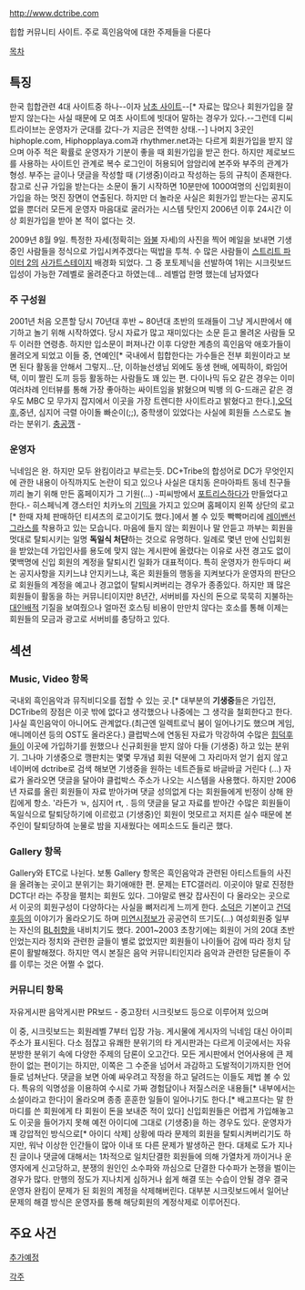 http://www.dctribe.com

힙합 커뮤니티 사이트. 주로 흑인음악에 대한 주제들을 다룬다

[[목차]]

== 특징 ==
한국 힙합관련 4대 사이트중 하나--이자 [[여초 사이트|남초 사이트]]--[* 자료는 많으나 회원가입을 잘 받지 않는다는 사실 때문에 모 여초 사이트에 빗대어 말하는 경우가 있다.--그런데 디씨트라이브는 운영자가 군대를 갔다-가 지금은 전역한 상태.--] 나머지 3곳인 hiphople.com, Hiphopplaya.com과 rhythmer.net과는 다르게 회원가입을 받지 않으며 아주 적은 확률로 운영자가 기분이 좋을 때 회원가입을 받곤 한다. 하지만 제로보드를 사용하는 사이트인 관계로 복수 로그인이 허용되어 암암리에 본주와 부주의 관계가 형성. 부주는 글이나 댓글을 작성할 때 (기생중)이라고 작성하는 등의 규칙이 존재한다. 참고로 신규 가입을 받는다는 소문이 돌기 시작하면 10분만에 1000여명의 신입회원이 가입을 하는 멋진 장면이 연출된다. 하지만 더 놀라운 사실은 회원가입 받는다는 공지도 없을 뿐더러 모든게 운영자 마음대로 굴러가는 시스템 탓인지 2006년 이후 24시간 이상 회원가입을 받아 본 적이 없다는 것. 

2009년 8월 9일. 특정한 자세(정확히는 [[와불]] 자세)의 사진을 찍어 메일을 보내면 기생중인 사람들을 정식으로 가입시켜주겠다는 떡밥을 투척. 수 많은 사람들이 [[스트리트 파이터 2]]의 [[사가트]]스테이지 배경화 되었다. 그 중 포토제닉을 선발하여 1위는 시크릿보드 입성이 가능한 7레벨로 올려준다고 하였는데... 레벨업 한명 했는데 남자였다


=== 주 구성원 ===
2001년 처음 오픈할 당시 70년대 후반 ~ 80년대 초반의 또래들이 그냥 게시판에서 얘기하고 놀기 위해 시작하였다. 당시 자료가 많고 재미있다는 소문 듣고 몰려온 사람들 모두 이러한 연령층. 하지만 입소문이 퍼져나간 이후 다양한 계층의 흑인음악 애호가들이 몰려오게 되었고 이들 중, 연예인[* 국내에서 힙합한다는 가수들은 전부 회원이라고 보면 된다 활동을 안해서 그렇지...단, 이하늘선생님 외에도 동생 현배, 에픽하이, 롸임어택, 이미 짤린 도끼 등등 활동하는 사람들도 꽤 있는 편. 다이나믹 듀오 같은 경우는 이미 여러차례 인터뷰를 통해 가장 좋아하는 싸이트임을 밝혔으며 빅뱅 의 G-드래곤 같은 경우도 MBC 모 무가지 잡지에서 이곳을 가장 트렌디한 사이트라고 밝혔다고 한다.],[[오덕후]],중년, 심지어 극렬 아이돌 빠순이(;;), 중학생이 있었다는 사실에 회원들 스스로도 놀라는 분위기. [[충공깽]] -

=== 운영자 ===
닉네임은 완. 하지만 모두 완킴이라고 부르는듯. DC+Tribe의 합성어로 DC가 무엇인지에 관한 내용이 아직까지도 논란이 되고 있으나 사실은 대치동 은마아파트 동네 친구들끼리 놀기 위해 만든 홈페이지가 그 기원(...) -피씨방에서 [[포트리스]]하다가 만들었다고 한다.- 히스페닉계 갱스터인 치카노의 [[기믹]]을 가지고 있으며 홈페이지 왼쪽 상단의 로고[* 한때 자체 판매하던 티셔츠의 로고이기도 했다.]에서 볼 수 있듯 빡빡머리에 [[레이밴]]선그라스를 착용하고 있는 모습니다. 마음에 들지 않는 회원이나 말 안듣고 까부는 회원을 멋대로 탈퇴시키는 일명 '''독일식 처단'''하는 것으로 유명하다. 일례로 몇년 만에 신입회원을 받았는데 가입인사를 용도에 맞지 않는 게시판에 올렸다는 이유로 사전 경고도 없이 몇백명에 신입 회원의 계정을 탈퇴시킨 일화가 대표적이다. 특히 운영자가 한두마디 써논 공지사항을 지키느냐 안지키느냐, 혹은 회원들의 행동을 지켜보다가 운영자의 판단으로 회원들의 계정을 예고나 경고없이 탈퇴시켜버리는 경우가 종종있다. 하지만 꽤 많은 회원들이 활동을 하는 커뮤니티이지만 8년간, 서버비를 자신의 돈으로 묵묵히 지불하는 [[대인배]]적 기질을 보여줬으나 얼마전 호스팅 비용이 만만치 않다는 호소를 통해 이제는 회원들의 모금과 광고로 서버비를 충당하고 있다. 

== 섹션 ==

=== Music, Video 항목 ===
국내외 흑인음악과 뮤직비디오를 접할 수 있는 곳.[* 대부분의 '''기생중'''들은 가입전, DCTribe의 장점은 이곳 밖에 없다고 생각했으나 나중에는 그 생각을 철회한다고 한다. ]사실 흑인음악이 아니어도 관계없다.(최근엔 일렉트로닉 붐이 일어나기도 했으며 게임, 애니메이션 등의 OST도 올라온다.) 클럽박스에 연동된 자료가 막강하여 수많은 [[힙덕후]]들이 이곳에 가입하기를 원했으나 신규회원을 받지 않아 다들 (기생중) 하고 있는 분위기. 그나마 기생중으로 깽판치는 몇몇 무개념 회원 덕분에 그 자리마저 얻기 쉽지 않고 네이버에 dctribe로 검색 해보면 기생중을 원하는 네트즌들로 바글바글 거린다 (...) 자료가 올라오면 댓글을 달아야 클럽박스 주소가 나오는 시스템을 사용했다. 하지만 2006년 자료를 올린 회원들이 자료 받아가며 댓글 성의없게 다는 회원들에게 빈정이 상해 완킴에게 항소. '라든가 ㄳ, 심지어 rt, . 등의 댓글을 달고 자료를 받아간 수많은 회원들이 독일식으로 탈퇴당하기에 이르렀고 (기생중)인 회원이 멋모르고 저지른 실수 때문에 본주인이 탈퇴당하여 눈물로 밤을 지새웠다는 에피소드도 들리곤 했다.

=== Gallery 항목 ===
Gallery와 ETC로 나뉜다. 보통 Gallery 항목은 흑인음악과 관련된 아티스트들의 사진을 올려놓는 곳이고 분위기는 화기애애한 편.
문제는 ETC갤러리. 이곳이야 말로 진정한 DCT다! 라는 주장을 펼치는 회원도 있다. 그야말로 왠갖 잡사진이 다 올라오는 곳으로서 이곳의 회원구성이 다양하다는 사실을 뼈저리게 느끼게 한다. [[소덕]]은 기본이고 [[건덕후]]등의 이야기가 올라오기도 하며 [[미연시]]정보가 공공연히 뜨기도(...) 여성회원중 일부는 자신의 [[BL]]취향을 내비치기도 했다.
2001~2003 초창기에는 회원이 거의 20대 초반인었는지라 정치와 관련한 글들이 별로 없었지만 회원들이 나이들어 감에 따라 정치 담론이 활발해졌다.
하지만 역시 본질은 음악 커뮤니티인지라 음악과 관련한 담론들이 주를 이루는 것은 어쩔 수 없다.

=== 커뮤니티 항목 ===
자유게시판
음악게시판
PR보드 - 중고장터
시크릿보드 
등으로 이루어져 있으며

이 중, 시크릿보드는 회원레벨 7부터 입장 가능. 게시물에 게시자의 닉네임 대신 아이피 주소가 표시된다. 다소 점잖고 유쾌한 분위기의 타 게시판과는 다르게 이곳에서는 자유분방한 분위기 속에 다양한 주제의 담론이 오고간다. 모든 게시판에서 언어사용에 큰 제한이 없는 편이기는 하지만, 이쪽은 그 수준을 넘어서 과감하고 도발적이기까지한 언어들로 넘쳐난다. 댓글을 보면 아예 싸우려고 작정을 하고 달려드는 이들도 제법 볼 수 있다. 특유의 익명성을 이용하여 수시로 가짜 경험담이나 저질스러운 내용들[* 내부에서는 소설이라고 한다]이 올라오며 종종 훈훈한 일들이 일어나기도 한다.[* 배고프다는 말 한마디를 쓴 회원에게 타 회원이 돈을 보내준 적이 있다] 신입회원들은 어렵게 가입해놓고도 이곳을 들어가지 못해 예전 아이디에 그대로 (기생중)을 하는 경우도 있다. 운영자가 꽤 강압적인 방식으로[* 아이디 삭제] 상황에 따라 문제의 회원을 탈퇴시켜버리기도 하지만, 워낙 이상한 인간들이 많아 이내 또 다른 문제가 발생하곤 한다.  대체로 도가 지나친 글이나 댓글에 대해서는 1차적으로 일치단결한 회원들에 의해 가열차게 까이거나 운영자에게 신고당하고, 분쟁의 원인인 소수파와 까심으로 단결한 다수파가 논쟁을 벌이는 경우가 많다. 만행의 정도가 지나치게 심하거나 쉽게 해결 또는 수습이 안될 경우 결국 운영자 완킴이 문제가 된 회원의 계정을 삭제해버린다. 대부분 시크릿보드에서 일어난 문제의 해결 방식은 운영자를 통해 해당회원의 계정삭제로 이루어진다.
== 주요 사건 ==

[[추가예정]]

[[각주]]
